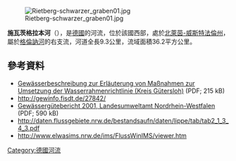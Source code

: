 {{No footnotes|time=2020-08-13T04:40:23+00:00}}
{{Coord|51|43|59|N|8|20|35|E|display=title}}

[[Image:Rietberg-schwarzer_graben01.jpg|right]]

'''施瓦茨格拉本河'''（{{lang-de|Schwarzer Graben}}），是[[德國|德國]]的河流，位於該國西部，處於[[北萊茵-威斯特法倫州|北萊茵-威斯特法倫州]]，屬於[[格倫訥河_(默訥河支流)|格倫訥河]]的右支流，河道全長9.3公里，流域面積36.2平方公里。

==參考資料==
* [http://www.kreis-guetersloh.de/medien/bindata/Beschr_Gewaesser_komplett.pdf Gewässerbeschreibung zur Erläuterung von Maßnahmen zur Umsetzung der Wasserrahmenrichtlinie (Kreis Gütersloh)]{{Dead link}} (PDF; 215 kB)
* http://gewinfo.fisdt.de/27842/ {{Wayback|url=http://gewinfo.fisdt.de/27842/ |date=20160304074940 }}
* [http://luadb.lds.nrw.de/LUA/gues/docs/lippe.pdf Gewässergütebericht 2001, Landesumweltamt Nordrhein-Westfalen] {{Wayback|url=http://luadb.lds.nrw.de/LUA/gues/docs/lippe.pdf |date=20160304064443 }} (PDF; 590 kB)
* http://daten.flussgebiete.nrw.de/bestandsaufn/daten/lippe/tab/tab2_1_3_4_3.pdf {{Wayback|url=http://daten.flussgebiete.nrw.de/bestandsaufn/daten/lippe/tab/tab2_1_3_4_3.pdf |date=20160207120814 }}
* http://www.elwasims.nrw.de/ims/FlussWinIMS/viewer.htm {{Wayback|url=http://www.elwasims.nrw.de/ims/FlussWinIMS/viewer.htm |date=20090907021410 }}

{{Germany-geo-stub}}
[[Category:德國河流|Category:德國河流]]